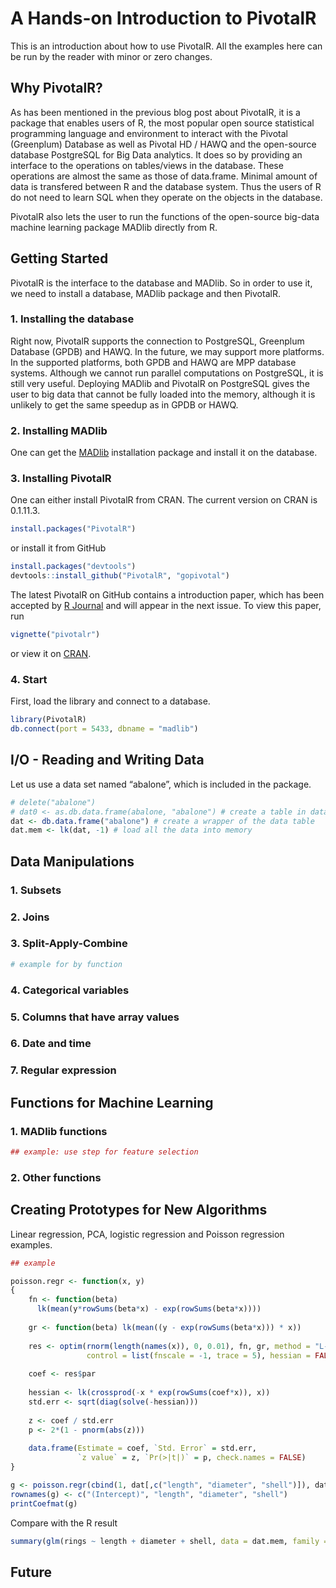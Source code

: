 A Hands-on Introduction to PivotalR 
========================================================

This is an introduction about how to use PivotalR. All the examples here can be run by the reader with minor or zero changes.

Why PivotalR?
--------------------------------

As has been mentioned in the previous blog post about PivotalR, it is a package that enables users of R, the most popular open source statistical programming language and environment to interact with the Pivotal (Greenplum) Database as well as Pivotal HD / HAWQ and the open-source database PostgreSQL for Big Data analytics. It does so by providing an interface to the operations on tables/views in the database. These operations are almost the same as those of data.frame. Minimal amount of data is transfered between R and the database system. Thus the users of R do not need to learn SQL when they operate on the objects in the database. 

PivotalR also lets the user to run the functions of the open-source big-data machine learning package MADlib directly from R.

Getting Started
--------------------------------

PivotalR is the interface to the database and MADlib. So in order to use it, we need to install a database, MADlib package and then PivotalR. 

### 1. Installing the database

Right now, PivotalR supports the connection to PostgreSQL, Greenplum Database (GPDB) and HAWQ. In the future, we may support more platforms. In the supported platforms, both GPDB and HAWQ are MPP database systems. Although we cannot run parallel computations on PostgreSQL, it is still very useful. Deploying MADlib and PivotalR on PostgreSQL gives the user to big data that cannot be fully loaded into the memory, although it is unlikely to get the same speedup as in GPDB or HAWQ.

### 2. Installing MADlib

One can get the [MADlib](http://madlib.net) installation package and install it on the database.

### 3. Installing PivotalR

One can either install PivotalR from CRAN. The current version on CRAN is 0.1.11.3.

```r
install.packages("PivotalR")
```

or install it from GitHub

```r
install.packages("devtools")
devtools::install_github("PivotalR", "gopivotal")
```

The latest PivotalR on GitHub contains a introduction paper, which has been accepted by [R Journal](http://journal.r-project.org/index.html) and will appear in the next issue. To view this paper, run
```r
vignette("pivotalr")
```
or view it on [CRAN](http://cran.r-project.org/web/packages/PivotalR/vignettes/pivotalr.pdf).

### 4. Start

First, load the library and connect to a database.
```r
library(PivotalR)
db.connect(port = 5433, dbname = "madlib")
```

I/O - Reading and Writing Data
---------------------------------

Let us use a data set named "abalone", which is included in the package.
```r
# delete("abalone")
# dat0 <- as.db.data.frame(abalone, "abalone") # create a table in database
dat <- db.data.frame("abalone") # create a wrapper of the data table
dat.mem <- lk(dat, -1) # load all the data into memory
```

Data Manipulations
------------------------------------

### 1. Subsets

### 2. Joins

### 3. Split-Apply-Combine

```r
# example for by function
```

### 4. Categorical variables

### 5. Columns that have array values
  
### 6. Date and time

### 7. Regular expression

Functions for Machine Learning
--------------------------------------

### 1. MADlib functions



```r
## example: use step for feature selection
```

### 2. Other functions

Creating Prototypes for New Algorithms
----------------------------------------

Linear regression, PCA, logistic regression and Poisson regression examples.

```r
## example
```

```r
poisson.regr <- function(x, y) 
{
    fn <- function(beta) 
      lk(mean(y*rowSums(beta*x) - exp(rowSums(beta*x))))
    
    gr <- function(beta) lk(mean((y - exp(rowSums(beta*x))) * x))
    
    res <- optim(rnorm(length(names(x)), 0, 0.01), fn, gr, method = "L-BFGS-B",
                 control = list(fnscale = -1, trace = 5), hessian = FALSE)
    
    coef <- res$par
    
    hessian <- lk(crossprod(-x * exp(rowSums(coef*x)), x))
    std.err <- sqrt(diag(solve(-hessian)))
    
    z <- coef / std.err
    p <- 2*(1 - pnorm(abs(z)))
    
    data.frame(Estimate = coef, `Std. Error` = std.err,
               `z value` = z, `Pr(>|t|)` = p, check.names = FALSE)
}
```

```r
g <- poisson.regr(cbind(1, dat[,c("length", "diameter", "shell")]), dat$rings)
rownames(g) <- c("(Intercept)", "length", "diameter", "shell")
printCoefmat(g)
```

Compare with the R result

```r
summary(glm(rings ~ length + diameter + shell, data = dat.mem, family = poisson))
```

Future
---------------------------
